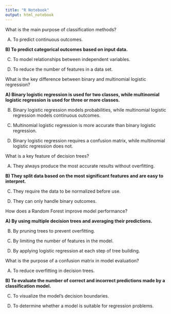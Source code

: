 ```yaml
---
title: "R Notebook"
output: html_notebook
---
```


What is the main purpose of classification methods?

A) To predict continuous outcomes.

**B) To predict categorical outcomes based on input data.**

C) To model relationships between independent variables.

D) To reduce the number of features in a data set.

What is the key difference between binary and multinomial logistic regression?

**A) Binary logistic regression is used for two classes, while multinomial logistic regression is used for three or more classes.**

B) Binary logistic regression models probabilities, while multinomial logistic regression models continuous outcomes.

C) Multinomial logistic regression is more accurate than binary logistic regression.

D) Binary logistic regression requires a confusion matrix, while multinomial logistic regression does not.

What is a key feature of decision trees?

A) They always produce the most accurate results without overfitting.

**B) They split data based on the most significant features and are easy to interpret.**

C) They require the data to be normalized before use.

D) They can only handle binary outcomes.

How does a Random Forest improve model performance?

**A) By using multiple decision trees and averaging their predictions.**

B) By pruning trees to prevent overfitting.

C) By limiting the number of features in the model.

D) By applying logistic regression at each step of tree building.

What is the purpose of a confusion matrix in model evaluation?

A) To reduce overfitting in decision trees.

**B) To evaluate the number of correct and incorrect predictions made by a classification model.**

C) To visualize the model’s decision boundaries.

D) To determine whether a model is suitable for regression problems.
